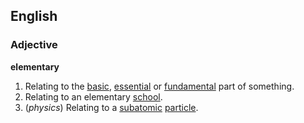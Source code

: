 ==English==
===Adjective===
'''elementary'''
#Relating to the [[basic]], [[essential]] or [[fundamental]] part of something.
#Relating to an elementary [[school]].
#(''physics'') Relating to a [[subatomic]] [[particle]].